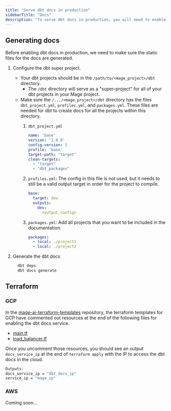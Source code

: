 ```yaml
---
title: "Serve dbt docs in production"
sidebarTitle: "Docs"
description: "To serve dbt docs in production, you will need to enable a container to host the dbt docs webserver in the cloud service you are using."
---
```


## Generating docs

Before enabling dbt docs in production, we need to make sure the static files for the docs are generated.

1. Configure the dbt super project.
    * Your dbt projects should be in the `/path/to/<mage_project>/dbt` directory.
        * The `/dbt` directory will serve as a "super-project" for all of your dbt projects in your Mage project.
    * Make sure the `/.../<mage_project>/dbt` directory has the files `dbt_project.yml`, `profiles.yml`, and `packages.yml`. These files are needed for dbt to create docs for all the projects within this directory.
        1. `dbt_project.yml`

            ```yaml
            name: 'base'
            version: '1.0.0'
            config-version: 2
            profile: 'base'
            target-path: "target"
            clean-targets:
              - "target"
              - "dbt_packages"
            ```

        1. `profiles.yml`: The config in this file is not used, but it needs to still be a valid output target in order for the project to compile.

            ```yaml
            base:
              target: dev
              outputs:
                dev:
                  <output_config>
            ```

        1. `packages.yml`: Add all projects that you want to be included in the documentation.

            ```yaml
            packages:
              - local: ./project1
              - local: ./project2
            ```

2. Generate the dbt docs

    ```bash
      dbt deps
      dbt docs generate
    ```

## Terraform

### GCP

In the [mage-ai-terraform-templates](https://github.com/mage-ai/mage-ai-terraform-templates) repository, the terraform templates for GCP have commented out resources at the end of the following files for enabling the dbt docs service.

* [main.tf](https://github.com/mage-ai/mage-ai-terraform-templates/blob/master/gcp/main.tf#L184)
* [load_balancer.tf](https://github.com/mage-ai/mage-ai-terraform-templates/blob/master/gcp/load_balancer.tf#L81)

Once you uncomment those resources, you should see an output `docs_service_ip` at the end of `terraform apply` with the IP to access the dbt docs in the cloud.

```bash
Outputs:
docs_service_ip = "dbt_docs_ip"
service_ip = "mage_ip"
```

### AWS

Coming soon...

